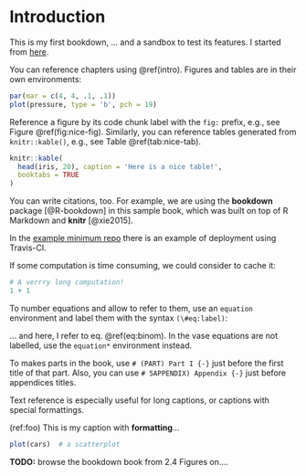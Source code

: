 # Introduction {#intro}

This is my first bookdown, ... and a sandbox to test its features. I started from [here](http://seankross.com/2016/11/17/How-to-Start-a-Bookdown-Book.html).

You can reference chapters using \@ref(intro). Figures and tables are in their own environments:

```r
par(mar = c(4, 4, .1, .1))
plot(pressure, type = 'b', pch = 19)
```

Reference a figure by its code chunk label with the `fig:` prefix, e.g., see Figure \@ref(fig:nice-fig). Similarly, you can reference tables generated from `knitr::kable()`, e.g., see Table \@ref(tab:nice-tab).

```r
knitr::kable(
  head(iris, 20), caption = 'Here is a nice table!',
  booktabs = TRUE
)
```

You can write citations, too. For example, we are using the **bookdown** package [@R-bookdown] in this sample book, which was built on top of R Markdown and **knitr** [@xie2015].

In the [example minimum repo](https://github.com/rstudio/bookdown-demo) there is an example of deployment using Travis-CI.

If some computation is time consuming, we could consider to cache it:

```r
# A verrry long computation!
1 + 1
```

To number equations and allow to refer to them, use an `equation` environment and label them with the syntax `(\#eq:label)`:

\begin{equation} 
  f\left(k\right) = \binom{n}{k} p^k\left(1-p\right)^{n-k}
  (\#eq:binom)
\end{equation} 

... and here, I refer to eq. \@ref(eq:binom). In the vase equations are not labelled, use the `equation*` environment instead.

To makes parts in the book, use `# (PART) Part I {-}` just before the first title of that part. Also, you can use `# 5APPENDIX) Appendix {-}` just before appendices titles.

Text reference is especially useful for long captions, or captions with special formattings.

(ref:foo) This is my caption with **formatting**...

```r
plot(cars)  # a scatterplot
```

**TODO:** browse the bookdown book from 2.4 Figures on....

